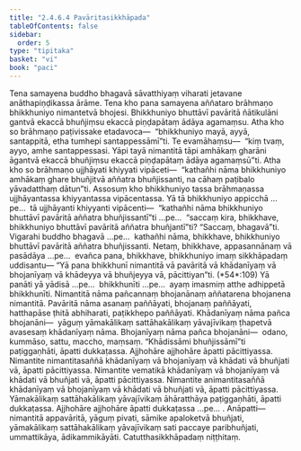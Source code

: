 ```yaml
---
title: "2.4.6.4 Pavāritasikkhāpada"
tableOfContents: false
sidebar:
  order: 5
type: "tipitaka"
basket: "vi"
book: "paci"
---
```



<DynamicBreadcrumb />

<Division number="1037" book="paci">

<Paragraph number="3124" book="paci">
Tena samayena buddho bhagavā sāvatthiyaṃ viharati jetavane anāthapiṇḍikassa ārāme. Tena kho pana samayena aññataro brāhmaṇo bhikkhuniyo nimantetvā bhojesi. Bhikkhuniyo bhuttāvī pavāritā ñātikulāni gantvā ekaccā bhuñjiṃsu ekaccā piṇḍapātaṃ ādāya agamaṃsu. Atha kho so brāhmaṇo paṭivissake etadavoca—  “bhikkhuniyo mayā, ayyā, santappitā, etha tumhepi santappessāmī”ti. Te evamāhaṃsu—  “kiṃ tvaṃ, ayyo, amhe santappessasi. Yāpi tayā nimantitā tāpi amhākaṃ gharāni āgantvā ekaccā bhuñjiṃsu ekaccā piṇḍapātaṃ ādāya agamaṃsū”ti. Atha kho so brāhmaṇo ujjhāyati khiyyati vipāceti—  “kathañhi nāma bhikkhuniyo amhākaṃ ghare bhuñjitvā aññatra bhuñjissanti, na cāhaṃ paṭibalo yāvadatthaṃ dātun”ti.
</Paragraph>

<Paragraph number="3125" book="paci">
Assosuṃ kho bhikkhuniyo tassa brāhmaṇassa ujjhāyantassa khiyyantassa vipācentassa. Yā tā bhikkhuniyo appicchā …pe…  tā ujjhāyanti khiyyanti vipācenti—  “kathañhi nāma bhikkhuniyo bhuttāvī pavāritā aññatra bhuñjissantī”ti …pe…  “saccaṃ kira, bhikkhave, bhikkhuniyo bhuttāvī pavāritā aññatra bhuñjantī”ti? “Saccaṃ, bhagavā”ti. Vigarahi buddho bhagavā …pe…  kathañhi nāma, bhikkhave, bhikkhuniyo bhuttāvī pavāritā aññatra bhuñjissanti. Netaṃ, bhikkhave, appasannānaṃ vā pasādāya …pe…  evañca pana, bhikkhave, bhikkhuniyo imaṃ sikkhāpadaṃ uddisantu—
</Paragraph>

</Division>
<Division number="1038" book="paci">

<Paragraph number="3126" book="paci">
<Emphasis>“Yā pana bhikkhunī nimantitā vā pavāritā vā khādanīyaṃ vā bhojanīyaṃ vā khādeyya vā bhuñjeyya vā, pācittiyan”</Emphasis>ti. (*54*:<Emphasis>109</Emphasis>)
</Paragraph>

</Division>
<Division number="1039" book="paci">

<Paragraph number="3127" book="paci">
<Emphasis>Yā panā</Emphasis>ti yā yādisā …pe…  <Emphasis>bhikkhunī</Emphasis>ti …pe…  ayaṃ imasmiṃ atthe adhippetā bhikkhunīti.
</Paragraph>

<Paragraph number="3128" book="paci">
<Emphasis>Nimantitā</Emphasis> nāma pañcannaṃ bhojanānaṃ aññatarena bhojanena nimantitā.
</Paragraph>

<Paragraph number="3129" book="paci">
<Emphasis>Pavāritā</Emphasis> nāma asanaṃ paññāyati, bhojanaṃ paññāyati, hatthapāse ṭhitā abhiharati, paṭikkhepo paññāyati.
</Paragraph>

<Paragraph number="3130" book="paci">
<Emphasis>Khādanīyaṃ</Emphasis> nāma pañca bhojanāni—  yāguṃ yāmakālikaṃ sattāhakālikaṃ yāvajīvikaṃ ṭhapetvā avasesaṃ khādanīyaṃ nāma.
</Paragraph>

<Paragraph number="3131" book="paci">
<Emphasis>Bhojanīyaṃ</Emphasis> nāma pañca bhojanāni—  odano, kummāso, sattu, maccho, maṃsaṃ.
</Paragraph>

<Paragraph number="3132" book="paci">
“Khādissāmi bhuñjissāmī”ti paṭiggaṇhāti, āpatti dukkaṭassa. Ajjhohāre ajjhohāre āpatti pācittiyassa.
</Paragraph>

</Division>
<Division number="1040" book="paci">

<Paragraph number="3133" book="paci">
Nimantite nimantitasaññā khādanīyaṃ vā bhojanīyaṃ vā khādati vā bhuñjati vā, āpatti pācittiyassa. Nimantite vematikā khādanīyaṃ vā bhojanīyaṃ vā khādati vā bhuñjati vā, āpatti pācittiyassa. Nimantite animantitasaññā khādanīyaṃ vā bhojanīyaṃ vā khādati vā bhuñjati vā, āpatti pācittiyassa.
</Paragraph>

<Paragraph number="3134" book="paci">
Yāmakālikaṃ sattāhakālikaṃ yāvajīvikaṃ āhāratthāya paṭiggaṇhāti, āpatti dukkaṭassa. Ajjhohāre ajjhohāre āpatti dukkaṭassa …pe… .
</Paragraph>

</Division>
<Division number="1041" book="paci">

<Paragraph number="3135" book="paci">
Anāpatti—  nimantitā appavāritā, yāguṃ pivati, sāmike apaloketvā bhuñjati, yāmakālikaṃ sattāhakālikaṃ yāvajīvikaṃ sati paccaye paribhuñjati, ummattikāya, ādikammikāyāti.

</Paragraph>
</Division>

<Paragraph number="3136" type="center" book="paci">
Catutthasikkhāpadaṃ niṭṭhitaṃ.
</Paragraph>